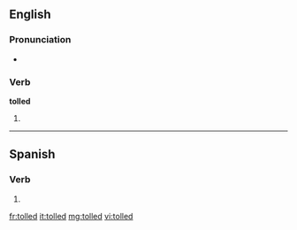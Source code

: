 ==English==

===Pronunciation===
* {{rhymes|əʊld}}

===Verb===
'''tolled'''

# {{past of|toll}}

----

==Spanish==

===Verb===
{{es-verb-form|toller}}

# {{es-verb form of|ending=er|mood=imperative|sense=affirmative|pers=2|formal=no|number=plural|[[toller]]|region=Spain}}

[[fr:tolled]]
[[it:tolled]]
[[mg:tolled]]
[[vi:tolled]]